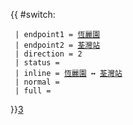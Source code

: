 {{ #switch: {{{format|}}}
  | endpoint1 = [[恆麗園]]
  | endpoint2 = [[荃灣站]]
  | direction = 2
  | status =
  | inline = [[恆麗園]] ↔ [[荃灣站]]
  | normal =
  | full =
}}<noinclude>[[category:新界居民巴士路線模板|3‎]]</noinclude>